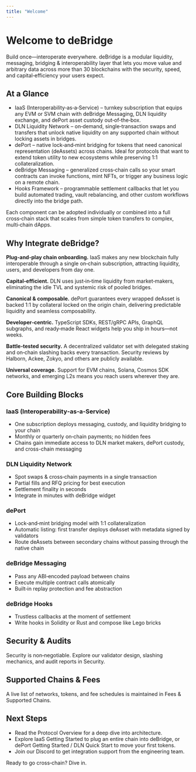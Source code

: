 ```yaml
---
title: "Welcome"
---
```

# Welcome to deBridge

Build once—interoperate everywhere. deBridge is a modular liquidity, messaging, bridging & interoperability layer that lets you move value and
arbitrary data across more than 30 blockchains with the security, speed, and capital‑efficiency your users expect.

## At a Glance

- IaaS (Interoperability‑as‑a‑Service) – turnkey subscription that equips any EVM or SVM chain with deBridge Messaging, DLN liquidity exchange, and dePort asset custody out‑of‑the‑box.
- DLN Liquidity Network – on‑demand, single‑transaction swaps and transfers that unlock native liquidity on any supported chain without locking assets in bridges.
- dePort – native lock‑and‑mint bridging for tokens that need canonical representation (deAssets) across chains. Ideal for protocols that want to extend token utility to new ecosystems while preserving 1:1 collateralization.
- deBridge Messaging – generalized cross‑chain calls so your smart contracts can invoke functions, mint NFTs, or trigger any business logic on a remote chain.
- Hooks Framework – programmable settlement callbacks that let you build automated trading, vault rebalancing, and other custom workflows directly into the bridge path.

Each component can be adopted individually or combined into a full cross‑chain stack that scales from simple token transfers to complex, multi‑chain dApps.

## Why Integrate deBridge?

**Plug‑and‑play chain onboarding.** IaaS makes any new blockchain fully interoperable through a single on‑chain subscription, attracting liquidity, users, and developers from day one.

**Capital‑efficient.** DLN uses just‑in‑time liquidity from market‑makers, eliminating the idle TVL and systemic risk of pooled bridges.

**Canonical & composable.** dePort guarantees every wrapped deAsset is backed 1:1 by collateral locked on the origin chain, delivering predictable liquidity and seamless composability.

**Developer‑centric.** TypeScript SDKs, REST/gRPC APIs, GraphQL subgraphs, and ready‑made React widgets help you ship in hours—not weeks.

**Battle‑tested security.** A decentralized validator set with delegated staking and on‑chain slashing backs every transaction. Security reviews by Halborn, Ackee, Zokyo, and others are publicly available.

**Universal coverage.** Support for EVM chains, Solana, Cosmos SDK networks, and emerging L2s means you reach users wherever they are.

## Core Building Blocks

### IaaS (Interoperability‑as‑a‑Service)

- One subscription deploys messaging, custody, and liquidity bridging to your chain
- Monthly or quarterly on‑chain payments; no hidden fees
- Chains gain immediate access to DLN market makers, dePort custody, and cross-chain messaging

### DLN Liquidity Network

- Spot swaps & cross‑chain payments in a single transaction
- Partial fills and RFQ pricing for best execution
- Settlement finality in seconds
- Integrate in minutes with deBridge widget

### dePort

- Lock‑and‑mint bridging model with 1:1 collateralization
- Automatic listing: first transfer deploys deAsset with metadata signed by validators
- Route deAssets between secondary chains without passing through the native chain

### deBridge Messaging

- Pass any ABI‑encoded payload between chains
- Execute multiple contract calls atomically
- Built‑in replay protection and fee abstraction

### deBridge Hooks

- Trustless callbacks at the moment of settlement
- Write hooks in Solidity or Rust and compose like Lego bricks


## Security & Audits

Security is non‑negotiable. Explore our validator design, slashing mechanics, and audit reports in Security.

## Supported Chains & Fees

A live list of networks, tokens, and fee schedules is maintained in Fees & Supported Chains.

## Next Steps

- Read the Protocol Overview for a deep dive into architecture.
- Explore IaaS Getting Started to plug an entire chain into deBridge, or dePort Getting Started / DLN Quick Start to move your first tokens.
- Join our Discord to get integration support from the engineering team.

Ready to go cross‑chain? Dive in.
